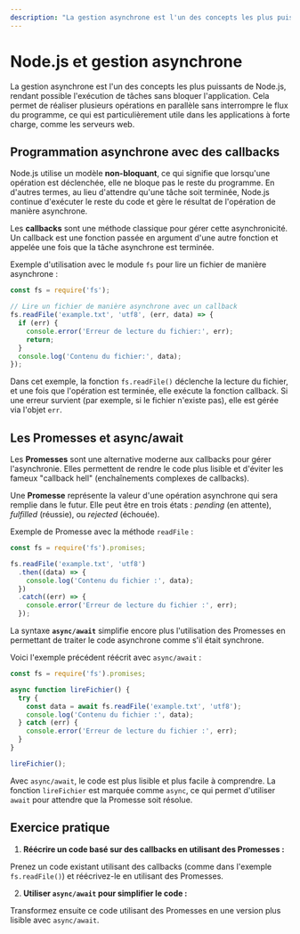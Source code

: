 ```yaml
---
description: "La gestion asynchrone est l'un des concepts les plus puissants de Node.js, rendant possible l'exécution de tâches sans bloquer l'application. Cela permet de réaliser plusieurs opérations en parallèle sans interrompre le flux du programme, ce qui est particulièrement utile dans les applications à forte charge, comme les serveurs web."
---
```

# **Node.js et gestion asynchrone**

La gestion asynchrone est l'un des concepts les plus puissants de Node.js, rendant possible l'exécution de tâches sans bloquer l'application. Cela permet de réaliser plusieurs opérations en parallèle sans interrompre le flux du programme, ce qui est particulièrement utile dans les applications à forte charge, comme les serveurs web.

## Programmation asynchrone avec des callbacks

Node.js utilise un modèle **non-bloquant**, ce qui signifie que lorsqu'une opération est déclenchée, elle ne bloque pas le reste du programme. En d'autres termes, au lieu d'attendre qu'une tâche soit terminée, Node.js continue d'exécuter le reste du code et gère le résultat de l'opération de manière asynchrone.

Les **callbacks** sont une méthode classique pour gérer cette asynchronicité. Un callback est une fonction passée en argument d'une autre fonction et appelée une fois que la tâche asynchrone est terminée.

Exemple d'utilisation avec le module `fs` pour lire un fichier de manière asynchrone :

```javascript copy
const fs = require('fs');

// Lire un fichier de manière asynchrone avec un callback
fs.readFile('example.txt', 'utf8', (err, data) => {
  if (err) {
    console.error('Erreur de lecture du fichier:', err);
    return;
  }
  console.log('Contenu du fichier:', data);
});
```

Dans cet exemple, la fonction `fs.readFile()` déclenche la lecture du fichier, et une fois que l'opération est terminée, elle exécute la fonction callback. Si une erreur survient (par exemple, si le fichier n'existe pas), elle est gérée via l'objet `err`.

## Les Promesses et async/await

Les **Promesses** sont une alternative moderne aux callbacks pour gérer l'asynchronie. Elles permettent de rendre le code plus lisible et d'éviter les fameux "callback hell" (enchaînements complexes de callbacks).

Une **Promesse** représente la valeur d'une opération asynchrone qui sera remplie dans le futur. Elle peut être en trois états : *pending* (en attente), *fulfilled* (réussie), ou *rejected* (échouée).

Exemple de Promesse avec la méthode `readFile` :

```javascript copy
const fs = require('fs').promises;

fs.readFile('example.txt', 'utf8')
  .then((data) => {
    console.log('Contenu du fichier :', data);
  })
  .catch((err) => {
    console.error('Erreur de lecture du fichier :', err);
  });
```

La syntaxe **`async/await`** simplifie encore plus l'utilisation des Promesses en permettant de traiter le code asynchrone comme s'il était synchrone.

Voici l'exemple précédent réécrit avec `async/await` :

```javascript copy
const fs = require('fs').promises;

async function lireFichier() {
  try {
    const data = await fs.readFile('example.txt', 'utf8');
    console.log('Contenu du fichier :', data);
  } catch (err) {
    console.error('Erreur de lecture du fichier :', err);
  }
}

lireFichier();
```

Avec `async/await`, le code est plus lisible et plus facile à comprendre. La fonction `lireFichier` est marquée comme `async`, ce qui permet d'utiliser `await` pour attendre que la Promesse soit résolue.

## Exercice pratique

1. **Réécrire un code basé sur des callbacks en utilisant des Promesses :**

Prenez un code existant utilisant des callbacks (comme dans l'exemple `fs.readFile()`) et réécrivez-le en utilisant des Promesses.

2. **Utiliser `async/await` pour simplifier le code :**

Transformez ensuite ce code utilisant des Promesses en une version plus lisible avec `async/await`.